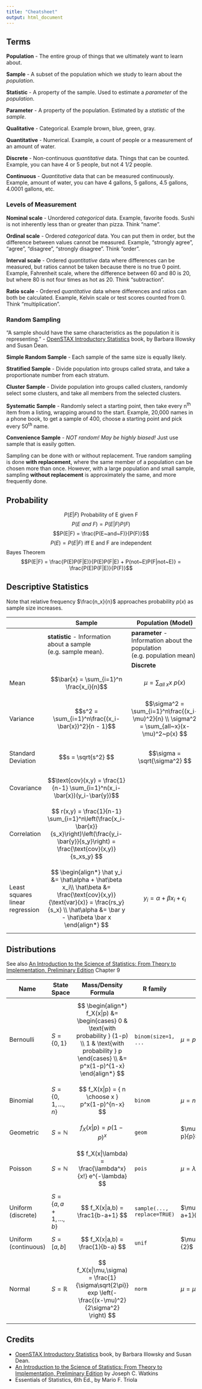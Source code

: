 ---
title: "Cheatsheet"
output: html_document
---

## Terms

**Population** - The entire group of things that we ultimately want to learn about.

**Sample** - A subset of the population which we study to learn about the *population*.

**Statistic** - A property of the sample.  Used to estimate a *parameter* of the *population*.

**Parameter** - A property of the population.  Estimated by a *statistic* of the *sample*.

**Qualitative** - Categorical.  Example brown, blue, green, gray.

**Quantitative** - Numerical.  Example, a count of people or a measurement of an amount of water.

**Discrete** - Non-continuous *quantitative* data.  Things that can be counted.  Example, you can have 4 or 5 people, but not 4 1/2 people.

**Continuous** - *Quantitative* data that can be measured continuously.  Example, amount of water, you can have 4 gallons, 5 gallons, 4.5 gallons, 4.0001 gallons, etc.

### Levels of Measurement

**Nominal scale** - Unordered *categorical* data.  Example, favorite foods.  Sushi is not inherently less than or greater than pizza.  Think "name".

**Ordinal scale** - Ordered *categorical* data.  You can put them in order, but the difference between values cannot be measured.  Example, "strongly agree", "agree", "disagree", "strongly disagree".  Think "order".

**Interval scale** - Ordered *quantitative* data where differences can be measured, but ratios cannot be taken because there is no true 0 point.  Example, Fahrenheit scale, where the difference between 60 and 80 is 20, but where 80 is not four times as hot as 20.  Think "subtraction".

**Ratio scale** - Ordered *quantitative* data where differences and ratios can both be calculated.  Example, Kelvin scale or test scores counted from 0.  Think "multiplication".

### Random Sampling
"A sample should have the same characteristics as the population it is representing." - [OpenSTAX Introductory Statistics](https://openstax.org/details/books/introductory-statistics) book, by Barbara Illowsky and Susan Dean.

**Simple Random Sample** - Each sample of the same size is equally likely.

**Stratified Sample** - Divide population into groups called strata, and take a proportionate number from each stratum.

**Cluster Sample** - Divide population into groups called clusters, randomly select some clusters, and take all members from the selected clusters.

**Systematic Sample** - Randomly select a starting point, then take every n<sup>th</sup> item from a listing, wrapping around to the start.  Example, 20,000 names in a phone book, to get a sample of 400, choose a starting point and pick every 50<sup>th</sup> name.

**Convenience Sample** - *NOT random!  May be highly biased!*  Just use sample that is easily gotten.

Sampling can be done with or without replacement.  True random sampling is done **with replacement**, where the same member of a population can be chosen more than once.  However, with a large population and small sample, sampling **without replacement** is approximately the same, and more frequently done.

## Probability

$$P(E|F)\text{ Probability of E given F}$$
$$P(E~and~F) = P(E|F)P(F)$$
$$P(E|F) = \frac{P(E~and~F)}{P(F)}$$
$$P(E) = P(E|F)\text{ iff E and F are independent}$$
Bayes Theorem
$$P(E|F) = \frac{P(E)P(F|E)}{P(E)P(F|E) + P(not~E)P(F|not~E)} = \frac{P(E)P(F|E)}{P(F)}$$

## Descriptive Statistics

Note that relative frequency $\frac{n_x}{n}$ approaches probability $p(x)$ as sample size increases.

| | Sample | Population (Model) | |
| --- | --- | --- | --- |
| | **statistic** - Information about a sample (e.g. sample mean). | **parameter** - Information about the population (e.g. population mean). |
| | | **Discrete** | **Continuous** |
| Mean | $$\bar{x} = \sum_{i=1}^n \frac{x_i}{n}$$ | $$\mu = \sum_{all~x} x~p(x)$$ | $$\mu = \int_{-\infty}^\infty x ~ f(x)dx$$ |
| Variance | $$s^2 = \sum_{i=1}^n\frac{(x_i-\bar{x})^2}{n - 1}$$ | $$\sigma^2 = \sum_{i=1}^n\frac{(x_i-\mu)^2}{n} \\ \sigma^2 = \sum_{all~x}(x-\mu)^2~p(x) $$ | $$\sigma^2 = \int_{-\infty}^\infty(x-\mu)^2~f(x)dx $$ |
| Standard Deviation | $$s = \sqrt{s^2} $$ | $$\sigma = \sqrt{\sigma^2} $$ | $$\sigma = \sqrt{\sigma^2} $$ |
| Covariance| $$\text{cov}(x,y) = \frac{1}{n-1} \sum_{i=1}^n(x_i-\bar{x})(y_i-\bar{y})$$ | | |
| Correlation | $$ r(x,y) = \frac{1}{n-1} \sum_{i=1}^n\left(\frac{x_i-\bar{x}}{s_x}\right)\left(\frac{y_i-\bar{y}}{s_y}\right) = \frac{\text{cov}(x,y)}{s_xs_y} $$ | | |
| Least squares linear regression| $$ \begin{align*} \hat y_i &= \hat\alpha + \hat\beta x_i\\ \hat\beta &= \frac{\text{cov}(x,y)}{\text{var}(x)} = \frac{rs_y}{s_x} \\ \hat\alpha &= \bar y - \hat\beta \bar x \end{align*} $$| $$ y_i = \alpha + \beta x_i + \epsilon_i $$ | |

## Distributions

See also [An Introduction to the Science of Statistics: From Theory to Implementation, Preliminary Edition](https://www.math.arizona.edu/~jwatkins/statbook.pdf) Chapter 9

| Name | State Space | Mass/Density Formula | R family | Mean | Variance | Standard Deviation |
| --- | --- | --- | --- | --- | --- | --- |
| Bernoulli | $S = \{0,1\}$ | $$ 
\begin{align*}
f_X(x|p) &= 
\begin{cases}
0 & \text{with probability } (1-p) \\
1 & \text{with probability } p
\end{cases}
\\
&= p^x(1-p)^{1-x}
\end{align*}
$$ | `binom(size=1, ...` | $\mu = p$ | $\sigma = p(1-p)$ | |
| Binomial | $S = \{0, 1, \dots , n\}$ | $$
f_X(x|p) = { n \choose x } p^x(1-p)^{n-x}
$$ | `binom` | $\mu = np$ | $\sigma ^2=np(1-p)$ | $\sigma=\sqrt{np(1-p)}$ |
| Geometric | $S=\mathbb{N}$ | $$
f_X(x|p) = p(1-p)^x
$$ | `geom` | $\mu=\frac{1-p}{p}$ | $\sigma^2=\frac{1-p}{p^2}$ | |
| Poisson | $S=\mathbb{N}$ | $$
f_X(x|\lambda) = \frac{\lambda^x}{x!} e^{-\lambda}
$$ | `pois` | $\mu=\lambda$ | $\sigma^2=\lambda$ | $\sigma=\sqrt{\lambda}$ |
| Uniform (discrete) | $S= \{a, a+1, \dots, b\}$ | $$
f_X(x|a,b) = \frac1{b-a+1}
$$ | `sample(..., replace=TRUE)` | $\mu=\frac{b-a+1}{2}$ | $\sigma^2=\frac{(b-a+1)^2-1}{12}$ |
| Uniform (continuous) | $S=[a,b]$ | $$
f_X(x|a,b) = \frac{1}{b-a}
$$ | `unif` | $\mu=\frac{a+b}{2}$ | $\sigma^2=\frac{(b-a)^2}{12}$ |
| Normal | $S=\mathbb{R}$ | $$
f_X(x|\mu,\sigma) = \frac{1}{\sigma\sqrt{2\pi}} exp \left(-\frac{(x-\mu)^2}{2\sigma^2} \right)
$$ | `norm` | $\mu=\mu$ | $\sigma^2=\sigma^2$ |

## Credits

* [OpenSTAX Introductory Statistics](https://openstax.org/details/books/introductory-statistics) book, by Barbara Illowsky and Susan Dean.
* [An Introduction to the Science of Statistics: From Theory to Implementation, Preliminary Edition](https://www.math.arizona.edu/~jwatkins/statbook.pdf) by Joseph C. Watkins
* Essentials of Statistics, 6th Ed., by Mario F. Triola
